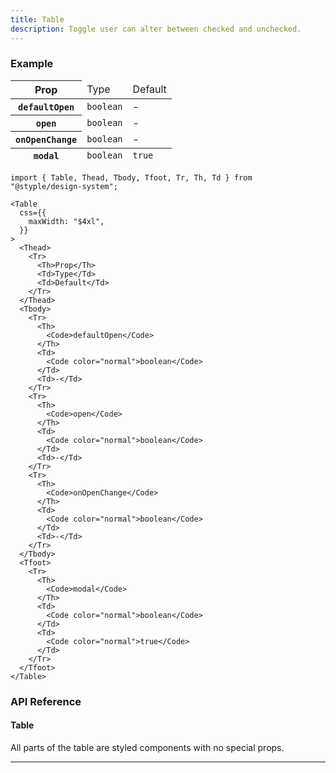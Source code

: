 ```yaml
---
title: Table
description: Toggle user can alter between checked and unchecked.
---
```


### Example

<Preview>
  <Table
    css={{
      maxWidth: "$4xl",
    }}
  >
    <Thead>
      <Tr>
        <Th>Prop</Th>
        <Td>Type</Td>
        <Td>Default</Td>
      </Tr>
    </Thead>
    <Tbody>
      <Tr>
        <Th>
          <Code>defaultOpen</Code>
        </Th>
        <Td>
          <Code color="normal">boolean</Code>
        </Td>
        <Td>-</Td>
      </Tr>
      <Tr>
        <Th>
          <Code>open</Code>
        </Th>
        <Td>
          <Code color="normal">boolean</Code>
        </Td>
        <Td>-</Td>
      </Tr>
      <Tr>
        <Th>
          <Code>onOpenChange</Code>
        </Th>
        <Td>
          <Code color="normal">boolean</Code>
        </Td>
        <Td>-</Td>
      </Tr>
    </Tbody>
    <Tfoot>
      <Tr>
        <Th>
          <Code>modal</Code>
        </Th>
        <Td>
          <Code color="normal">boolean</Code>
        </Td>
        <Td>
          <Code color="normal">true</Code>
        </Td>
      </Tr>
    </Tfoot>
  </Table>
</Preview>

```tsx outline=true
import { Table, Thead, Tbody, Tfoot, Tr, Th, Td } from "@styple/design-system";

<Table
  css={{
    maxWidth: "$4xl",
  }}
>
  <Thead>
    <Tr>
      <Th>Prop</Th>
      <Td>Type</Td>
      <Td>Default</Td>
    </Tr>
  </Thead>
  <Tbody>
    <Tr>
      <Th>
        <Code>defaultOpen</Code>
      </Th>
      <Td>
        <Code color="normal">boolean</Code>
      </Td>
      <Td>-</Td>
    </Tr>
    <Tr>
      <Th>
        <Code>open</Code>
      </Th>
      <Td>
        <Code color="normal">boolean</Code>
      </Td>
      <Td>-</Td>
    </Tr>
    <Tr>
      <Th>
        <Code>onOpenChange</Code>
      </Th>
      <Td>
        <Code color="normal">boolean</Code>
      </Td>
      <Td>-</Td>
    </Tr>
  </Tbody>
  <Tfoot>
    <Tr>
      <Th>
        <Code>modal</Code>
      </Th>
      <Td>
        <Code color="normal">boolean</Code>
      </Td>
      <Td>
        <Code color="normal">true</Code>
      </Td>
    </Tr>
  </Tfoot>
</Table>
```

### API Reference

#### Table

All parts of the table are styled components with no special props.

---